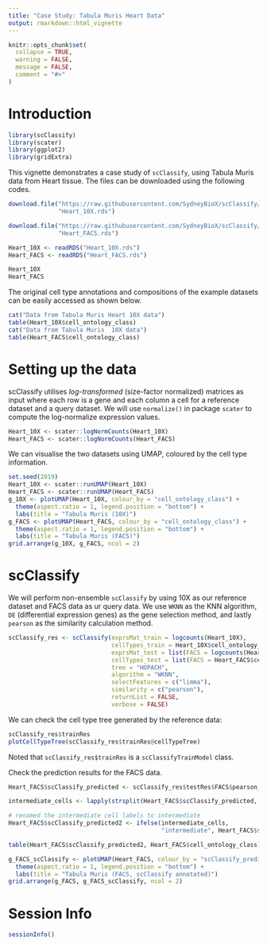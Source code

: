 ```yaml
---
title: "Case Study: Tabula Muris Heart Data"
output: rmarkdown::html_vignette
---
```


```r
knitr::opts_chunk$set(
  collapse = TRUE,
  warning = FALSE,
  message = FALSE,
  comment = "#>"
)
```

# Introduction


```r
library(scClassify)
library(scater)
library(ggplot2)
library(gridExtra)
```

This vignette demonstrates a case study of `scClassify`, using Tabula Muris data from Heart tissue. The files can be downloaded using the following codes.

```r
download.file("https://raw.githubusercontent.com/SydneyBioX/scClassify/master/vignettes/webOnly/Heart_10X.rds",
              "Heart_10X.rds")

download.file("https://raw.githubusercontent.com/SydneyBioX/scClassify/master/vignettes/webOnly/Heart_FACS.rds",
              "Heart_FACS.rds")
```



```r
Heart_10X <- readRDS("Heart_10X.rds")
Heart_FACS <- readRDS("Heart_FACS.rds")

Heart_10X
Heart_FACS
```


The original cell type annotations and compositions of the example datasets can be easily accessed as shown below.

```r
cat("Data from Tabula Muris Heart 10X data")
table(Heart_10X$cell_ontology_class)
cat("Data from Tabula Muris  10X data")
table(Heart_FACS$cell_ontology_class)
```


# Setting up the data

scClassify utilises *log-transformed* (size-factor normalized) matrices as input where each row is a gene and each column a cell for a reference dataset and a query dataset. We will use `normalize()` in package `scater` to compute the log-normalize expression values.

```r
Heart_10X <- scater::logNormCounts(Heart_10X)
Heart_FACS <- scater::logNormCounts(Heart_FACS)
```

We can visualise the two datasets using UMAP, coloured by the cell type information.

```r
set.seed(2019)
Heart_10X <- scater::runUMAP(Heart_10X)
Heart_FACS <- scater::runUMAP(Heart_FACS)
g_10X <- plotUMAP(Heart_10X, colour_by = "cell_ontology_class") +
  theme(aspect.ratio = 1, legend.position = "bottom") +
  labs(title = "Tabula Muris (10X)")
g_FACS <- plotUMAP(Heart_FACS, colour_by = "cell_ontology_class") +
  theme(aspect.ratio = 1, legend.position = "bottom") +
  labs(title = "Tabula Muris (FACS)")
grid.arrange(g_10X, g_FACS, ncol = 2)
```


# scClassify



We will perform non-ensemble `scClassify` by using 10X as our reference dataset and FACS data as ur query data. We use `WKNN` as the KNN algorithm, `DE` (differential expression genes) as the gene selection method, and lastly `pearson` as the similarity calculation method.

```r
scClassify_res <- scClassify(exprsMat_train = logcounts(Heart_10X),
                             cellTypes_train = Heart_10X$cell_ontology_class,
                             exprsMat_test = list(FACS = logcounts(Heart_FACS)),
                             cellTypes_test = list(FACS = Heart_FACS$cell_ontology_class),
                             tree = "HOPACH",
                             algorithm = "WKNN",
                             selectFeatures = c("limma"),
                             similarity = c("pearson"),
                             returnList = FALSE,
                             verbose = FALSE)

```

We can check the cell type tree generated by the reference data:

```r
scClassify_res$trainRes
plotCellTypeTree(scClassify_res$trainRes@cellTypeTree)
```

Noted that `scClassify_res$trainRes` is a `scClassifyTrainModel` class.


Check the prediction results for the FACS data.

```r
Heart_FACS$scClassify_predicted <- scClassify_res$testRes$FACS$pearson_WKNN_limma$predRes

intermediate_cells <- lapply(strsplit(Heart_FACS$scClassify_predicted, "_"), length) > 1

# renamed the intermediate cell labels to intermediate
Heart_FACS$scClassify_predicted2 <- ifelse(intermediate_cells, 
                                           "intermediate", Heart_FACS$scClassify_predicted)

table(Heart_FACS$scClassify_predicted2, Heart_FACS$cell_ontology_class)
```


```r
g_FACS_scClassify <- plotUMAP(Heart_FACS, colour_by = "scClassify_predicted2") +
  theme(aspect.ratio = 1, legend.position = "bottom") +
  labs(title = "Tabula Muris (FACS, scClassify annotated)")
grid.arrange(g_FACS, g_FACS_scClassify, ncol = 2)
```





# Session Info

```r
sessionInfo()
```
